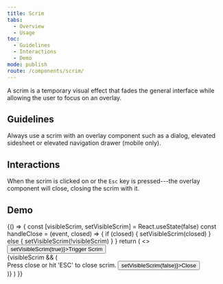 ```yaml
---
title: Scrim
tabs:
  - Overview
  - Usage
toc:
  - Guidelines
  - Interactions
  - Demo
mode: publish
route: /components/scrim/
---
```



A scrim is a temporary visual effect that fades the general interface while allowing the user to focus on an overlay.

## Guidelines

Always use a scrim with an overlay component such as a dialog, elevated sidesheet or elevated navigation drawer (mobile only).

<FigmaImage
  url="https://www.figma.com/file/0bGXR2sCwMVSDNyyzu5BXrO5/Desktop-UI?node-id=85%3A32"
  alt="Figma design of scrim"
/>

## Interactions

When the scrim is clicked on or the `Esc` key is pressed---the overlay component will close, closing the scrim with it.

## Demo

<Playground>
  {() => {
    const [visibleScrim, setVisibleScrim] = React.useState(false)
    const handleClose = (event, closed) => {
      if (closed) {
        setVisibleScrim(closed)
      } else {
        setVisibleScrim(!visibleScrim)
      }
    }
    return (
      <>
        <div>
          <Button onClick={() => setVisibleScrim(true)}>Trigger Scrim</Button>
        </div>
        {visibleScrim && (
          <Scrim onClose={handleClose} isDismissable>
            <div style={{ backgroundColor: '#fff', padding: '1rem' }}>
              <Typography variant="body_short">
                Press close or hit 'ESC' to close scrim.
              </Typography>
              <Button onClick={() => setVisibleScrim(false)}>Close</Button>
            </div>
          </Scrim>
        )}
      </>
    )
  }}
</Playground>
